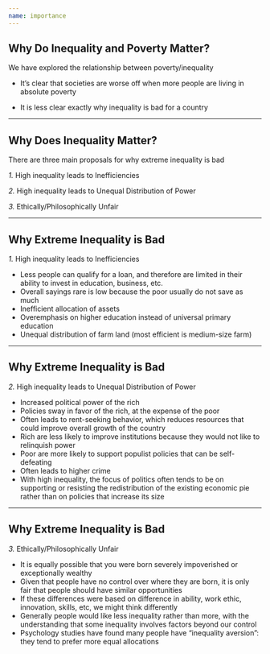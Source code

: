 ```yaml
---
name: importance
---
```


## Why Do Inequality and Poverty Matter?

We have explored the relationship between poverty/inequality 

- It's clear that societies are worse off when more people are living in [absolute poverty]{.h}

::: {.fragment}
- It is less clear exactly why [inequality is bad]{.hi} for a country
:::

---

## Why Does Inequality Matter?

There are [three main proposals]{.hi} for why [extreme]{.hp} inequality is bad

::: {.vertical-center}
[_1._]{.hp} [High inequality leads to Inefficiencies]{.hi}

[_2._]{.hp} [High inequality leads to Unequal Distribution of Power]{.hi}

[_3._]{.hp} [Ethically/Philosophically Unfair]{.hi}
:::

---

## Why Extreme Inequality is Bad

[_1._]{.hp} [High inequality leads to Inefficiencies]{.hi}

::: {.incremental}
- Less people can qualify for a loan, and therefore are limited in their ability to invest in education, business, etc.
- Overall sayings rare is low because the poor usually do not save as much
- Inefficient allocation of assets
- Overemphasis on higher education instead of universal primary education
- Unequal distribution of farm land (most efficient is medium-size farm)
:::

---

## Why Extreme Inequality is Bad

[_2._]{.hp} [High inequality leads to Unequal Distribution of Power]{.hi}

::: {.incremental .small}
- Increased political power of the rich
- Policies sway in favor of the rich, at the expense of the poor
- Often leads to rent-seeking behavior, which reduces resources that could improve overall growth of the country
- Rich are less likely to improve institutions because they would not like to relinquish power
- Poor are more likely to support populist policies that can be self-defeating
- Often leads to higher crime
- With high inequality, the focus of politics often tends to be on supporting or resisting the redistribution of the existing economic pie rather than on policies that increase its size
:::

---

## Why Extreme Inequality is Bad

[_3._]{.hp} [Ethically/Philosophically Unfair]{.hi}

::: {.incremental}
- It is equally possible that you were born severely impoverished or exceptionally wealthy
- Given that people have no control over where they are born, it is only fair that people should have similar opportunities
- If these differences were based on difference in ability, work ethic, innovation, skills, etc, we might think differently
- Generally people would like less inequality rather than more, with the understanding that some inequality involves factors beyond our control
- Psychology studies have found many people have "inequality aversion": they tend to prefer more equal allocations
:::
